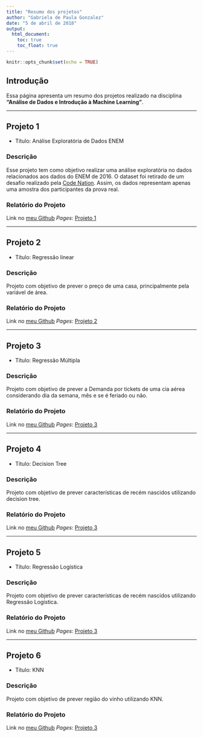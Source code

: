 ---
title: "Resumo dos projetos"
author: "Gabriela de Paula Gonzalez"
date: "5 de abril de 2018"
output: 
  html_document:
    toc: true
    toc_float: true
---

```{r setup, include=FALSE}
knitr::opts_chunk$set(echo = TRUE)
```

## Introdução

Essa página apresenta um resumo dos projetos realizado na disciplina **"Análise de Dados e Introdução à Machine Learning"**.

***

## Projeto 1

* Título: Análise Exploratória de Dados ENEM

### Descrição
Esse projeto tem como objetivo realizar uma análise exploratória no dados relacionados aos dados do ENEM de 2016. O dataset foi retirado de um desafio realizado pela [Code Nation](<https://app.codenation.com.br/acceleration/data-science>). Assim, os dados representam apenas uma amostra dos participantes da prova real.

### Relatório do Projeto

Link no [meu Github](<https://github.com/gabrielapgonzalez>) *Pages*: [Projeto 1](projetos/pjt1_anexp.html)

***

## Projeto 2

* Título: Regressão linear

### Descrição
Projeto com objetivo de prever o preço de uma casa, principalmente pela variável de área.

### Relatório do Projeto

Link no [meu Github](<https://github.com/gabrielapgonzalez>) *Pages*: [Projeto 2](projetos/pjt2_reg.html)

***

## Projeto 3

* Título: Regressão Múltipla

### Descrição
Projeto com objetivo de prever a Demanda por tickets de uma cia aérea considerando dia da semana, mês e se é feriado ou não.

### Relatório do Projeto

Link no [meu Github](<https://github.com/gabrielapgonzalez>) *Pages*: [Projeto 3](projetos/pjt3_regm.html)


***

## Projeto 4

* Título: Decision Tree

### Descrição
Projeto com objetivo de prever características de recém nascidos utilizando decision tree.

### Relatório do Projeto

Link no [meu Github](<https://github.com/gabrielapgonzalez>) *Pages*: [Projeto 3](projetos/pjt4_dtree.html)

***

## Projeto 5

* Título: Regressão Logística

### Descrição
Projeto com objetivo de prever características de recém nascidos utilizando Regressão Logística.

### Relatório do Projeto

Link no [meu Github](<https://github.com/gabrielapgonzalez>) *Pages*: [Projeto 3](projetos/pjt5_rlog.html)


***

## Projeto 6

* Título: KNN

### Descrição
Projeto com objetivo de prever região do vinho utilizando KNN.

### Relatório do Projeto

Link no [meu Github](<https://github.com/gabrielapgonzalez>) *Pages*: [Projeto 3](projetos/pjt6_knn.html)
